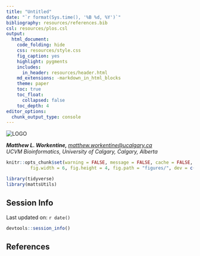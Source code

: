 ```yaml
---
title: "Untitled"
date: "`r format(Sys.time(), '%B %d, %Y')`"
bibliography: resources/references.bib
csl: resources/plos.csl
output:
  html_document:
    code_folding: hide
    css: resources/style.css
    fig_caption: yes
    highlight: pygments
    includes:
      in_header: resources/header.html
    md_extensions: -markdown_in_html_blocks
    theme: paper
    toc: true
    toc_float: 
      collapsed: false
    toc_depth: 4
editor_options: 
  chunk_output_type: console
---
```


<div class="page-header">

  <img class="float-left" src="resources/UC-vet_med-rgb-400.png" alt="LOGO">
      
  <address>
    <strong>Matthew L. Workentine, </strong><a href="mailto:">matthew.workentine@ucalgary.ca</a><br>
    UCVM Bioinformatics, University of Calgary, Calgary, Alberta<br>
  </address>

</div>

```r
knitr::opts_chunk$set(warning = FALSE, message = FALSE, cache = FALSE, 
         fig.width = 6, fig.height = 4, fig.path = "figures/", dev = c("png", "pdf"))
```
```r
library(tidyverse)
library(mattsUtils)
```






## Session Info
Last updated on: `r date()`  

```r
devtools::session_info()
```

## References
